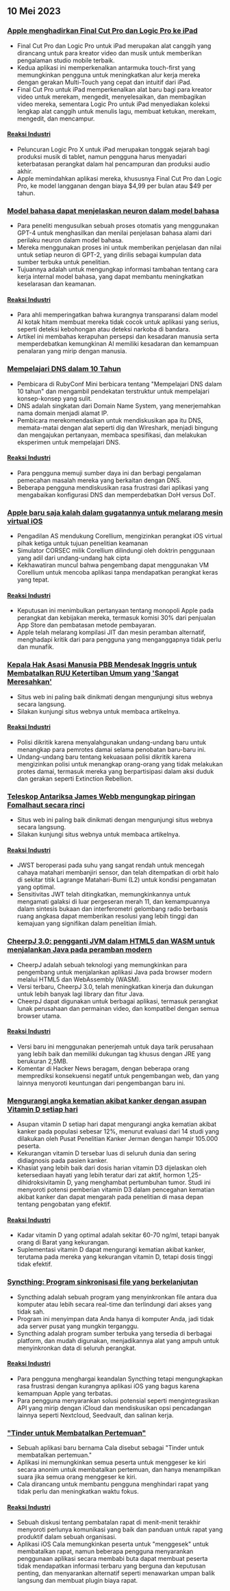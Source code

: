 

<CallToAction />

<Steps>

## 10 Mei 2023

### [Apple menghadirkan Final Cut Pro dan Logic Pro ke iPad](https://www.apple.com/newsroom/2023/05/apple-brings-final-cut-pro-and-logic-pro-to-ipad/)

- Final Cut Pro dan Logic Pro untuk iPad merupakan alat canggih yang dirancang untuk para kreator video dan musik untuk memberikan pengalaman studio mobile terbaik.
- Kedua aplikasi ini memperkenalkan antarmuka touch-first yang memungkinkan pengguna untuk meningkatkan alur kerja mereka dengan gerakan Multi-Touch yang cepat dan intuitif dari iPad.
- Final Cut Pro untuk iPad memperkenalkan alat baru bagi para kreator video untuk merekam, mengedit, menyelesaikan, dan membagikan video mereka, sementara Logic Pro untuk iPad menyediakan koleksi lengkap alat canggih untuk menulis lagu, membuat ketukan, merekam, mengedit, dan mencampur.

#### [Reaksi Industri](http://news.ycombinator.com/item?id=35873732)

- Peluncuran Logic Pro X untuk iPad merupakan tonggak sejarah bagi produksi musik di tablet, namun pengguna harus menyadari keterbatasan perangkat dalam hal pencampuran dan produksi audio akhir.
- Apple memindahkan aplikasi mereka, khususnya Final Cut Pro dan Logic Pro, ke model langganan dengan biaya $4,99 per bulan atau $49 per tahun.

### [Model bahasa dapat menjelaskan neuron dalam model bahasa](https://openai.com/research/language-models-can-explain-neurons-in-language-models)

- Para peneliti mengusulkan sebuah proses otomatis yang menggunakan GPT-4 untuk menghasilkan dan menilai penjelasan bahasa alami dari perilaku neuron dalam model bahasa.
- Mereka menggunakan proses ini untuk memberikan penjelasan dan nilai untuk setiap neuron di GPT-2, yang dirilis sebagai kumpulan data sumber terbuka untuk penelitian.
- Tujuannya adalah untuk mengungkap informasi tambahan tentang cara kerja internal model bahasa, yang dapat membantu meningkatkan keselarasan dan keamanan.

#### [Reaksi Industri](http://news.ycombinator.com/item?id=35877402)

- Para ahli memperingatkan bahwa kurangnya transparansi dalam model AI kotak hitam membuat mereka tidak cocok untuk aplikasi yang serius, seperti deteksi kebohongan atau deteksi narkoba di bandara.
- Artikel ini membahas kerapuhan persepsi dan kesadaran manusia serta memperdebatkan kemungkinan AI memiliki kesadaran dan kemampuan penalaran yang mirip dengan manusia.

### [Mempelajari DNS dalam 10 Tahun](https://jvns.ca/blog/2023/05/08/new-talk-learning-dns-in-10-years/)

- Pembicara di RubyConf Mini berbicara tentang "Mempelajari DNS dalam 10 tahun" dan mengambil pendekatan terstruktur untuk mempelajari konsep-konsep yang sulit.
- DNS adalah singkatan dari Domain Name System, yang menerjemahkan nama domain menjadi alamat IP.
- Pembicara merekomendasikan untuk mendiskusikan apa itu DNS, memata-matai dengan alat seperti dig dan Wireshark, menjadi bingung dan mengajukan pertanyaan, membaca spesifikasi, dan melakukan eksperimen untuk mempelajari DNS.

#### [Reaksi Industri](http://news.ycombinator.com/item?id=35870654)

- Para pengguna memuji sumber daya ini dan berbagi pengalaman pemecahan masalah mereka yang berkaitan dengan DNS.
- Beberapa pengguna mendiskusikan rasa frustrasi dari aplikasi yang mengabaikan konfigurasi DNS dan memperdebatkan DoH versus DoT.

### [Apple baru saja kalah dalam gugatannya untuk melarang mesin virtual iOS](https://www.techradar.com/news/apple-just-lost-its-lawsuit-trying-to-ban-ios-virtual-machines)

- Pengadilan AS mendukung Corellium, mengizinkan perangkat iOS virtual pihak ketiga untuk tujuan penelitian keamanan
- Simulator CORSEC milik Corellium dilindungi oleh doktrin penggunaan yang adil dari undang-undang hak cipta
- Kekhawatiran muncul bahwa pengembang dapat menggunakan VM Corellium untuk mencoba aplikasi tanpa mendapatkan perangkat keras yang tepat.

#### [Reaksi Industri](http://news.ycombinator.com/item?id=35880466)

- Keputusan ini menimbulkan pertanyaan tentang monopoli Apple pada perangkat dan kebijakan mereka, termasuk komisi 30% dari penjualan App Store dan pembatasan metode pembayaran.
- Apple telah melarang kompilasi JIT dan mesin peramban alternatif, menghadapi kritik dari para pengguna yang menganggapnya tidak perlu dan munafik.

### [Kepala Hak Asasi Manusia PBB Mendesak Inggris untuk Membatalkan RUU Ketertiban Umum yang 'Sangat Meresahkan'](https://www.ohchr.org/en/press-releases/2023/04/un-human-rights-chief-urges-uk-reverse-deeply-troubling-public-order-bill)

- Situs web ini paling baik dinikmati dengan mengunjungi situs webnya secara langsung.
- Silakan kunjungi situs webnya untuk membaca artikelnya.

#### [Reaksi Industri](http://news.ycombinator.com/item?id=35871394)

- Polisi dikritik karena menyalahgunakan undang-undang baru untuk menangkap para pemrotes damai selama penobatan baru-baru ini.
- Undang-undang baru tentang kekuasaan polisi dikritik karena mengizinkan polisi untuk menangkap orang-orang yang tidak melakukan protes damai, termasuk mereka yang berpartisipasi dalam aksi duduk dan gerakan seperti Extinction Rebellion.

### [Teleskop Antariksa James Webb mengungkap piringan Fomalhaut secara rinci](https://skyandtelescope.org/astronomy-news/the-james-webb-space-telescope-reveals-fomalhauts-disk-in-unprecedented-detail/)

- Situs web ini paling baik dinikmati dengan mengunjungi situs webnya secara langsung.
- Silakan kunjungi situs webnya untuk membaca artikelnya.

#### [Reaksi Industri](http://news.ycombinator.com/item?id=35874704)

- JWST beroperasi pada suhu yang sangat rendah untuk mencegah cahaya matahari membanjiri sensor, dan telah ditempatkan di orbit halo di sekitar titik Lagrange Matahari-Bumi (L2) untuk kondisi pengamatan yang optimal.
- Sensitivitas JWT telah ditingkatkan, memungkinkannya untuk mengamati galaksi di luar pergeseran merah 11, dan kemampuannya dalam sintesis bukaan dan interferometri gelombang radio berbasis ruang angkasa dapat memberikan resolusi yang lebih tinggi dan kemajuan yang signifikan dalam penelitian ilmiah.

### [CheerpJ 3.0: pengganti JVM dalam HTML5 dan WASM untuk menjalankan Java pada peramban modern](https://leaningtech.com/announcing-cheerpj-3-0-a-jvm-replacement-in-html5-and-webassembly-to-run-java-applications-and-applets-on-modern-browsers/)

- CheerpJ adalah sebuah teknologi yang memungkinkan para pengembang untuk menjalankan aplikasi Java pada browser modern melalui HTML5 dan WebAssembly (WASM).
- Versi terbaru, CheerpJ 3.0, telah meningkatkan kinerja dan dukungan untuk lebih banyak lagi library dan fitur Java.
- CheerpJ dapat digunakan untuk berbagai aplikasi, termasuk perangkat lunak perusahaan dan permainan video, dan kompatibel dengan semua browser utama.

#### [Reaksi Industri](http://news.ycombinator.com/item?id=35873552)

- Versi baru ini menggunakan penerjemah untuk daya tarik perusahaan yang lebih baik dan memiliki dukungan tag khusus dengan JRE yang berukuran 2,5MB.
- Komentar di Hacker News beragam, dengan beberapa orang memprediksi konsekuensi negatif untuk pengembangan web, dan yang lainnya menyoroti keuntungan dari pengembangan baru ini.

### [Mengurangi angka kematian akibat kanker dengan asupan Vitamin D setiap hari](https://www.dkfz.de/en/presse/pressemitteilungen/2023/dkfz-pm-23-27-Reduced-cancer-mortality-with-daily-vitamin-D-intake.php)

- Asupan vitamin D setiap hari dapat mengurangi angka kematian akibat kanker pada populasi sebesar 12%, menurut evaluasi dari 14 studi yang dilakukan oleh Pusat Penelitian Kanker Jerman dengan hampir 105.000 peserta.
- Kekurangan vitamin D tersebar luas di seluruh dunia dan sering didiagnosis pada pasien kanker.
- Khasiat yang lebih baik dari dosis harian vitamin D3 dijelaskan oleh ketersediaan hayati yang lebih teratur dari zat aktif, hormon 1,25-dihidroksivitamin D, yang menghambat pertumbuhan tumor. Studi ini menyoroti potensi pemberian vitamin D3 dalam pencegahan kematian akibat kanker dan dapat mengarah pada penelitian di masa depan tentang pengobatan yang efektif.

#### [Reaksi Industri](http://news.ycombinator.com/item?id=35876062)

- Kadar vitamin D yang optimal adalah sekitar 60-70 ng/ml, tetapi banyak orang di Barat yang kekurangan.
- Suplementasi vitamin D dapat mengurangi kematian akibat kanker, terutama pada mereka yang kekurangan vitamin D, tetapi dosis tinggi tidak efektif.

### [Syncthing: Program sinkronisasi file yang berkelanjutan](https://syncthing.net/)

- Syncthing adalah sebuah program yang menyinkronkan file antara dua komputer atau lebih secara real-time dan terlindungi dari akses yang tidak sah.
- Program ini menyimpan data Anda hanya di komputer Anda, jadi tidak ada server pusat yang mungkin terganggu.
- Syncthing adalah program sumber terbuka yang tersedia di berbagai platform, dan mudah digunakan, menjadikannya alat yang ampuh untuk menyinkronkan data di seluruh perangkat.

#### [Reaksi Industri](http://news.ycombinator.com/item?id=35879039)

- Para pengguna menghargai keandalan Syncthing tetapi mengungkapkan rasa frustrasi dengan kurangnya aplikasi iOS yang bagus karena kemampuan Apple yang terbatas.
- Para pengguna menyarankan solusi potensial seperti mengintegrasikan API yang mirip dengan iCloud dan mendiskusikan opsi pencadangan lainnya seperti Nextcloud, Seedvault, dan salinan kerja.

### ["Tinder untuk Membatalkan Pertemuan"](https://meetcala.com/)

- Sebuah aplikasi baru bernama Cala disebut sebagai "Tinder untuk membatalkan pertemuan."
- Aplikasi ini memungkinkan semua peserta untuk menggeser ke kiri secara anonim untuk membatalkan pertemuan, dan hanya menampilkan suara jika semua orang menggeser ke kiri.
- Cala dirancang untuk membantu pengguna menghindari rapat yang tidak perlu dan meningkatkan waktu fokus.

#### [Reaksi Industri](http://news.ycombinator.com/item?id=35868685)

- Sebuah diskusi tentang pembatalan rapat di menit-menit terakhir menyoroti perlunya komunikasi yang baik dan panduan untuk rapat yang produktif dalam sebuah organisasi.
- Aplikasi iOS Cala memungkinkan peserta untuk "menggesek" untuk membatalkan rapat, namun beberapa pengguna menyarankan penggunaan aplikasi secara membabi buta dapat membuat peserta tidak mendapatkan informasi terbaru yang berguna dan keputusan penting, dan menyarankan alternatif seperti menawarkan umpan balik langsung dan membuat plugin biaya rapat.

</Steps>
